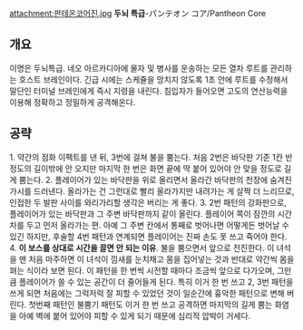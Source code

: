 attachment:판테온코어진.jpg
'''두뇌 특급'''-パンテオン コア/Pantheon Core

== 개요 ==
이명은 두뇌특급. 네오 아르카디아에 물자 및 병사를 운송하는 모든 열차 루트를 관리하는 호스트 브레인이다. 긴급 시에는 스케쥴을 망치지 않도록 1초 안에 루트를 수정해서 말단인 터미널 브레인에게 즉시 지령을 내린다. 침입자가 들어오면 고도의 연산능력을 이용해 정확하고 정밀하게 공격해온다.

== 공략 ==
1. 약간의 점화 이펙트를 낸 뒤, 3번에 걸쳐 불을 뿜는다. 처음 2번은 바닥판 기준 1칸 반 정도의 길이밖에 안 오지만 마지막 한 번은 화면 끝에 딱 붙어 있어야 안 맞을 정도로 길게 뿜는다.
2. 플레이어가 있는 바닥판을 위로 올리면서 올라간 바닥판의 천장에 숨겨진 가시를 드러낸다. 올라가는 건 그런대로 빨리 올라가지만 내려가는 게 살짝 더 느리므로, 인접한 두 발판 사이를 와리가리할 생각은 버리는 게 좋다.
3. 2번 패턴의 강화판으로, 플레이어가 있는 바닥판과 그 주변 바닥판까지 같이 올린다. 플레이어 쪽이 잠깐의 시간차를 두고 먼저 올라가는 편. 아예 그 주변 칸에서 통째로 벗어나면 어떻게든 벗어날 수 있긴 하지만, 후술할 4번 패턴과 연계되면 플레이어는 진짜 손도 못 쓰고 죽어야 한다.
4. '''이 보스를 상대로 시간을 끌면 안 되는 이유'''. 불을 뿜으면서 앞으로 전진한다. 이 녀석을 맨 처음 마주하면 이 녀석이 낌새를 눈치채고 몸을 집어넣는 것과 반대로 약간씩 몸을 펴는 식이라 보면 된다. 이 패턴을 한 번씩 시전할 때마다 조금씩 앞으로 다가오며, 그만큼 플레이어가 쓸 수 있는 공간이 더 줄어들게 된다. 특히 이거 한 번 쓰고 2, 3번 패턴을 쓰게 되면 처음에는 그럭저럭 잘 피할 수 있었던 것이 일순간에 흉악한 패턴으로 변해 버린다. 첫번째 패턴인 불뿜기 패턴도 이거 한 번 쓰고 공격하면 마지막의 길게 뿜는 화염을 아예 벽에 붙어 있어야 피할 수 있게 되기 때문에 심리적 압박이 거세다.
